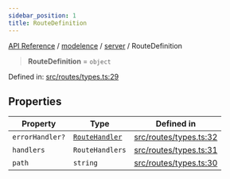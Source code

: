 ```yaml
---
sidebar_position: 1
title: RouteDefinition
---
```


[API Reference](/api-reference/modelence/server/type-aliases/../../../index) / [modelence](/api-reference/modelence/server/type-aliases/../../index) / [server](/api-reference/modelence/server/type-aliases/../index) / RouteDefinition

> **RouteDefinition** = `object`

Defined in: [src/routes/types.ts:29](https://github.com/modelence/modelence/blob/bc8c83d564bba6e3c947221e86c27ffadc91fb73/packages/modelence/src/routes/types.ts#L29)

## Properties

| Property | Type | Defined in |
| ------ | ------ | ------ |
| <a id="errorhandler"></a> `errorHandler?` | [`RouteHandler`](/api-reference/modelence/server/type-aliases/RouteHandler) | [src/routes/types.ts:32](https://github.com/modelence/modelence/blob/bc8c83d564bba6e3c947221e86c27ffadc91fb73/packages/modelence/src/routes/types.ts#L32) |
| <a id="handlers"></a> `handlers` | `RouteHandlers` | [src/routes/types.ts:31](https://github.com/modelence/modelence/blob/bc8c83d564bba6e3c947221e86c27ffadc91fb73/packages/modelence/src/routes/types.ts#L31) |
| <a id="path"></a> `path` | `string` | [src/routes/types.ts:30](https://github.com/modelence/modelence/blob/bc8c83d564bba6e3c947221e86c27ffadc91fb73/packages/modelence/src/routes/types.ts#L30) |
